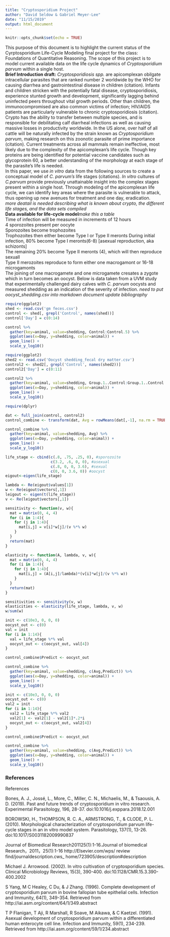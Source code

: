 ---
title: "Cryptosporidium Project"
author: "David Seldow & Gabriel Meyer-Lee"
date: "11/15/2019"
output: html_document
---

```{r setup, include=FALSE}
knitr::opts_chunk$set(echo = TRUE)
```
This purpose of this document is to highlight the current status of the Cyrptosporidium Life-Cycle Modeling final project for the class: Foundations of Quantitative Reasoning. 
The scope of this project is to model current available data on the life cycle dynamics of *Cryptosporidium parvum* within a single host.  
**Brief Introduction draft:** *Cryptosporidiosis spp.* are apicomplexan obilgate intracellular parasites that are ranked number 2 worldwide by the WHO for causing diarrhea and gastrointestinal disease in children (citation). Infants and children stricken with the potentially fatal disease, cryptosporidiosis, experience stunted growth and development, significantly lagging behind uninfected peers throughout vital growth periods. Other than children, the immunocompromised are also common victims of infection; HIV/AIDS patients are  particularly vulnerable to chronic cryptosporidiosis (citation). Crypto has the ability to transfer between multiple species, and is responsible for debilitating calf diarrheal infections as well as causing massive losses in productivity worldwide. In the US alone, over half of all cattle will be naturally infected by the strain known as *Cryptosporidium parvum*, making research on this zoonotic parasite of prime importance (citation). Current treatments across all mammals remain ineffective, most likely due to the complexity of the  apicomplexan's life cycle. Though key proteins are being identified for potential vaccine candidates such as glycoprotein 60, a better understanding of the morphology at each stage of the parasite's life is needed.  
In this paper, we use *in vitro* data from the following sources to create a conceptual model of *C. parvum's* life stages (citations). *In vitro* cultures of *C.parvum* provide previously unattainable insight into the complex stages present within a single host. Through modeling of the apicomplexan life cycle, we can identify key areas where the parasite is vulnerable to attack, thus opening up new avenues for treatment and one day, eradication.  
*more deatail is needed describing what is known about crypto, the different life stages, and the data sets compiled*  
**Data available for life-cycle model***make this a table*  
Time of infection will be measured in increments of 12 hours  
4 sporozoites present per oocyte  
Sporozoites become trophozoites  
Trophozoites then either become Type I or Type II meronts 
During initial infection, 80% become Type I meronts(6-8) [asexual reproduction, aka schizonts]  
The remaining 20% become Type II meronts (4), which will then reproduce sexuall  
Type II merozoites reproduce to form either one macrogamont or 16-18 microgamonts  
The joining of one macrogamete and one microgamete cresates a zygote which in turn becomes an oocyst. 
Below is data taken from a UVM study that experimentally challenged dairy calves with *C. parvum* oocysts and measured shedding as an indication of the severity of infection. 
*need to put oocyst_shedding.csv into markdown document*
*update bibliography*

```{r}
require(ggplot2)
shed <- read.csv('gm feces.csv')
control <- shed[, grepl('Control', names(shed))]
control['Day'] = c(0:14)

control %>%
  gather(key=animal, value=shedding, Control:Control.5) %>%
  ggplot(aes(x=Day, y=shedding, color=animal)) +
  geom_line() +
  scale_y_log10()
```

```{r}
require(ggplot2)
shed2 <- read.csv('Oocyst shedding_fecal dry matter.csv')
control2 <- shed2[, grepl('Control', names(shed2))]
control2['Day'] = c(0:11)

control2 %>%
  gather(key=animal, value=shedding, Group.1..Control:Group.1..Control.6) %>%
  ggplot(aes(x=Day, y=shedding, color=animal)) +
  geom_line() +
  scale_y_log10()
```

```{r}
require(dplyr)

dat <- full_join(control, control2)
control_combine <- transform(dat, Avg = rowMeans(dat[,-1], na.rm = TRUE))

control_combine %>%
  gather(key=animal, value=shedding, Avg) %>%
  ggplot(aes(x=Day, y=shedding, color=animal)) +
  geom_line() +
  scale_y_log10()
```

```{r}
life_stage <- cbind(c(.8, .75, .25, 0), #sporozoite 
                    c(3.2, .6, 0, 0), #asexual
                    c(.8, 0, 0, 3.6), #sexual
                    c(0, 0, 3.6, 0)) #oocyst
eigout<-eigen(life_stage)

lambda <- Re(eigout$values[1])
w <- Re(eigout$vectors[,1])
leigout <- eigen(t(life_stage))
v <- Re(leigout$vectors[,1])

sensitivity <- function(v, w){
  mat = matrix(0, 4, 4)
  for (i in 1:4){
    for (j in 1:4){
      mat[i,j] = v[i]*w[j]/(v %*% w)
    }
  }
  return(mat)
}

elasticity <- function(A, lambda, v, w){
  mat = matrix(0, 4, 4)
  for (i in 1:4){
    for (j in 1:4){
      mat[i,j] = (A[i,j]/lambda)*(v[i]*w[j]/(v %*% w))
    }
  }
  return(mat)
}

sensitivities <- sensitivity(v, w)
elasticities <- elasticity(life_stage, lambda, v, w)
w/sum(w)

init <- c(10e3, 0, 0, 0)
oocyst_out <- c(0)
val = init
for (i in 1:14){
  val = life_stage %*% val
  oocyst_out <- c(oocyst_out, val[4])
}

control_combine$Predict <- oocyst_out

control_combine %>%
  gather(key=animal, value=shedding, c(Avg,Predict)) %>%
  ggplot(aes(x=Day, y=shedding, color=animal)) +
  geom_line() +
  scale_y_log10()
```
```{r}
init <- c(10e3, 0, 0, 0)
oocyst_out <- c(0)
val2 = init
for (i in 1:14){
  val2 = life_stage %*% val2
  val2[1] <- val2[1] - val2[1]*.2*i
  oocyst_out <- c(oocyst_out, val2[4])
}

control_combine$Predict <- oocyst_out

control_combine %>%
  gather(key=animal, value=shedding, c(Avg,Predict)) %>%
  ggplot(aes(x=Day, y=shedding, color=animal)) +
  geom_line() +
  scale_y_log10()
```
### References {.css_class}  
References

Bones, A. J., Jossé, L., More, C., Miller, C. N., Michaelis, M., & Tsaousis, A. D. (2019). Past and future trends of cryptosporidium in vitro research. Experimental Parasitology, 196, 28-37. doi:10.1016/j.exppara.2018.12.001

BOROWSKI, H., THOMPSON, R. C. A., ARMSTRONG, T., & CLODE, P. L. (2010). Morphological characterization of cryptosporidium parvum life-cycle stages in an in vitro model system. Parasitology, 137(1), 13-26. doi:10.1017/S0031182009990837

Journal of Biomedical Research201125(1):1-16.Journal of biomedical Research，2011，25(1):1-16 http://Elsevier.com/wps/ review find/journaldescription.cws_ home/723905/description#description

Michael J. Arrowood. (2002). In vitro cultivation of cryptosporidium species. Clinical Microbiology Reviews, 15(3), 390-400. doi:10.1128/CMR.15.3.390-400.2002

S Yang, M C Healey, C Du, & J Zhang. (1996). Complete development of cryptosporidium parvum in bovine fallopian tube epithelial cells. Infection and Immunity, 64(1), 349-354. Retrieved from http://iai.asm.org/content/64/1/349.abstract

T P Flanigan, T Aji, R Marshall, R Soave, M Aikawa, & C Kaetzel. (1991). Asexual development of cryptosporidium parvum within a differentiated human enterocyte cell line. Infection and Immunity, 59(1), 234-239. Retrieved from http://iai.asm.org/content/59/1/234.abstract
